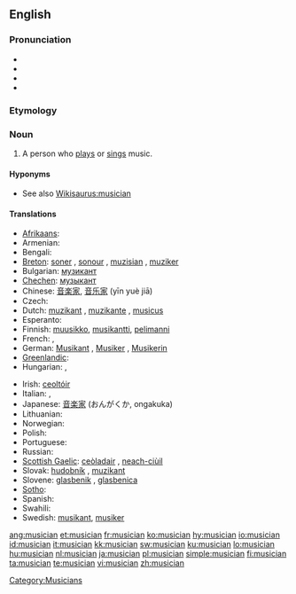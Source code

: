 {{wikipedia|dab=musician}}
==English==

===Pronunciation===
* {{hyphenation|mu|si|cian}}
* {{IPA|/mjuˈzɪʃən/}}
* {{audio|en-us-musician.ogg|Audio (US)}}
* {{rhymes|ɪʃən}}

===Etymology===
{{suffix|music|ian}}

===Noun===
{{en-noun}}

# A person who [[play]]s or [[sing]]s music.

====Hyponyms====
* See also [[Wikisaurus:musician]]

====Translations====
{{trans-top|a person who plays or sings music}}
* [[Afrikaans]]: {{t|af|musikant}}
* Armenian: {{t-|hy|երաժիշտ|tr=eražišt|sc=Armn|xs=Armenian}}
* Bengali: {{tø|bn|বাদক|tr=bādak|sc=Beng}}
* [[Breton]]: [[soner]] {{m}}, [[sonour]] {{m}}, [[muzisian]] {{m}}, [[muziker]] {{m}}
* Bulgarian: [[музикант]] {{m}}
* [[Chechen]]: [[музыкант]]
* Chinese: [[音楽家]], [[音乐家]] (yīn yuè jiā)
* Czech: {{t-|cs|hudebník|m}}
* Dutch: [[muzikant]] {{m}}, [[muzikante]] {{f}}, [[musicus]] {{m|f}}
* Esperanto: {{t-|eo|muzikisto|xs=Esperanto}}
* Finnish: [[muusikko]], [[musikantti]], [[pelimanni]]
* French: {{t+|fr|musicien|m}}, {{t+|fr|musicienne|f}}
* German: [[Musikant]] {{m}}, [[Musiker]] {{m}}, [[Musikerin]] {{f}}
* [[Greenlandic]]: {{t-|kl|nipilersortartoq|xs=Greenlandic}}
* Hungarian: {{t+|hu|zenész}}, {{t|hu|muzsikus}}
{{trans-mid}}
* Irish: [[ceoltóir]]
* Italian: {{t+|it|musicista|m|f}}, {{t-|it|musico|m}}
* Japanese: [[音楽家]] (おんがくか, ongakuka)
* Lithuanian: {{t-|lt|muzikantas|xs=Lithuanian}}
* Norwegian: {{t-|no|musiker|m}}
* Polish: {{t+|pl|muzyk|m}}
* Portuguese: {{t+|pt|músico|m}}
* Russian: {{t+|ru|музыкант|m|tr=muzykánt|sc=Cyrl}}
* [[Scottish Gaelic]]: [[ceòladair]] {{m}}, [[neach-ciùil]] {{m}}
* Slovak: [[hudobník]] {{m}}, [[muzikant]] {{m}}
* Slovene: [[glasbenik]] {{m}}, [[glasbenica]] {{f}}
* [[Sotho]]: {{t|st|sebini}}
* Spanish: {{t+|es|músico|es}}
* Swahili: {{t|sw|mwimbaji|xs=Swahili}}
* Swedish: [[musikant]], [[musiker]]
{{trans-bottom}}

[[Category:Musicians]]

[[ang:musician]]
[[et:musician]]
[[fr:musician]]
[[ko:musician]]
[[hy:musician]]
[[io:musician]]
[[id:musician]]
[[it:musician]]
[[kk:musician]]
[[sw:musician]]
[[ku:musician]]
[[lo:musician]]
[[hu:musician]]
[[nl:musician]]
[[ja:musician]]
[[pl:musician]]
[[simple:musician]]
[[fi:musician]]
[[ta:musician]]
[[te:musician]]
[[vi:musician]]
[[zh:musician]]